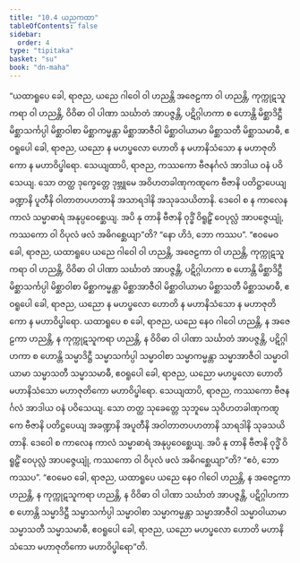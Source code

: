 ```yaml
---
title: "10.4 ယညကထာ"
tableOfContents: false
sidebar:
  order: 4
type: "tipitaka"
basket: "su"
book: "dn-maha"
---
```



<DynamicBreadcrumb />

<Division number="438" book="dn-maha" e="ch" v="7" p="279">

<Paragraph number="1139" book="dn-maha">
“ယထာရူပေ ခေါ, ရာဇည, ယညေ ဂါဝေါ ဝါ ဟညန္တိ အဇေဠကာ ဝါ ဟညန္တိ, ကုက္ကုဋသူကရာ ဝါ ဟညန္တိ, ဝိဝိဓာ ဝါ ပါဏာ သင်္ဃာတံ အာပဇ္ဇန္တိ, ပဋိဂ္ဂါဟကာ စ ဟောန္တိ မိစ္ဆာဒိဋ္ဌီ မိစ္ဆာသင်္ကပ္ပါ မိစ္ဆာဝါစာ မိစ္ဆာကမ္မန္တာ မိစ္ဆာအာဇီဝါ မိစ္ဆာဝါယာမာ မိစ္ဆာသတီ မိစ္ဆာသမာဓီ, ဧဝရူပေါ ခေါ, ရာဇည, ယညော န မဟပ္ဖလော ဟောတိ န မဟာနိသံသော န မဟာဇုတိကော န မဟာဝိပ္ဖါရော. သေယျထာပိ, ရာဇည, ကဿကော ဗီဇနင်္ဂလံ အာဒါယ ဝနံ ပဝိသေယျ. သော တတ္ထ ဒုက္ခေတ္တေ ဒုဗ္ဘူမေ အဝိဟတခါဏုကဏ္ဋကေ ဗီဇာနိ ပတိဋ္ဌာပေယျ ခဏ္ဍာနိ ပူတီနိ ဝါတာတပဟတာနိ အသာရဒါနိ အသုခသယိတာနိ. ဒေဝေါ စ န ကာလေန ကာလံ သမ္မာဓာရံ အနုပ္ပဝေစ္ဆေယျ. အပိ နု တာနိ ဗီဇာနိ ဝုဒ္ဓိံ ဝိရူဠှိံ ဝေပုလ္လံ အာပဇ္ဇေယျုံ, ကဿကော ဝါ ဝိပုလံ ဖလံ အဓိဂစ္ဆေယျာ”တိ? “နော ဟိဒံ, ဘော ကဿပ”.
</Paragraph>

<Paragraph number="1140" book="dn-maha">
“ဧဝမေဝ ခေါ, ရာဇည, ယထာရူပေ ယညေ ဂါဝေါ ဝါ ဟညန္တိ, အဇေဠကာ ဝါ ဟညန္တိ, ကုက္ကုဋသူကရာ ဝါ ဟညန္တိ, ဝိဝိဓာ ဝါ ပါဏာ သင်္ဃာတံ အာပဇ္ဇန္တိ, ပဋိဂ္ဂါဟကာ စ ဟောန္တိ မိစ္ဆာဒိဋ္ဌီ မိစ္ဆာသင်္ကပ္ပါ မိစ္ဆာဝါစာ မိစ္ဆာကမ္မန္တာ မိစ္ဆာအာဇီဝါ မိစ္ဆာဝါယာမာ မိစ္ဆာသတီ မိစ္ဆာသမာဓီ, ဧဝရူပေါ ခေါ, ရာဇည, ယညော န မဟပ္ဖလော ဟောတိ န မဟာနိသံသော န မဟာဇုတိကော န မဟာဝိပ္ဖါရော.
</Paragraph>

<Paragraph number="1141" book="dn-maha">
ယထာရူပေ စ ခေါ, ရာဇည, ယညေ နေဝ ဂါဝေါ ဟညန္တိ, န အဇေဠကာ ဟညန္တိ, န ကုက္ကုဋသူကရာ ဟညန္တိ, န ဝိဝိဓာ ဝါ ပါဏာ သင်္ဃာတံ အာပဇ္ဇန္တိ, ပဋိဂ္ဂါဟကာ စ ဟောန္တိ သမ္မာဒိဋ္ဌီ သမ္မာသင်္ကပ္ပါ သမ္မာဝါစာ သမ္မာကမ္မန္တာ သမ္မာအာဇီဝါ သမ္မာဝါယာမာ သမ္မာသတီ သမ္မာသမာဓီ, ဧဝရူပေါ ခေါ, ရာဇည, ယညော မဟပ္ဖလော ဟောတိ မဟာနိသံသော မဟာဇုတိကော မဟာဝိပ္ဖါရော. သေယျထာပိ, ရာဇည, ကဿကော ဗီဇနင်္ဂလံ အာဒါယ ဝနံ ပဝိသေယျ. သော တတ္ထ သုခေတ္တေ သုဘူမေ သုဝိဟတခါဏုကဏ္ဋကေ ဗီဇာနိ ပတိဋ္ဌပေယျ အခဏ္ဍာနိ အပူတီနိ အဝါတာတပဟတာနိ သာရဒါနိ သုခသယိတာနိ. ဒေဝေါ စ ကာလေန ကာလံ သမ္မာဓာရံ အနုပ္ပဝေစ္ဆေယျ. အပိ နု တာနိ ဗီဇာနိ ဝုဒ္ဓိံ ဝိရူဠှိံ ဝေပုလ္လံ အာပဇ္ဇေယျုံ, ကဿကော ဝါ ဝိပုလံ ဖလံ အဓိဂစ္ဆေယျာ”တိ? “ဧဝံ, ဘော ကဿပ”. “ဧဝမေဝ ခေါ, ရာဇည, ယထာရူပေ ယညေ နေဝ ဂါဝေါ ဟညန္တိ, န အဇေဠကာ ဟညန္တိ, န ကုက္ကုဋသူကရာ ဟညန္တိ, န ဝိဝိဓာ ဝါ ပါဏာ သင်္ဃာတံ အာပဇ္ဇန္တိ, ပဋိဂ္ဂါဟကာ စ ဟောန္တိ သမ္မာဒိဋ္ဌီ သမ္မာသင်္ကပ္ပါ သမ္မာဝါစာ သမ္မာကမ္မန္တာ သမ္မာအာဇီဝါ သမ္မာဝါယာမာ သမ္မာသတီ သမ္မာသမာဓီ, ဧဝရူပေါ ခေါ, ရာဇည, ယညော မဟပ္ဖလော ဟောတိ မဟာနိသံသော မဟာဇုတိကော မဟာဝိပ္ဖါရော”တိ.
</Paragraph>
</Division>